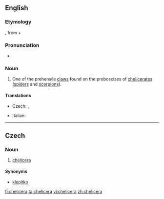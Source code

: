 ==English==

===Etymology===
{{etyl|NL.|en}}, from {{etyl|grc|en}} {{term|lang=grc|χηλή||tr=khēlē|jawbone}} + {{term|lang=grc|κέρας||horn|tr=keras}}

===Pronunciation===
* {{IPA|/kəˈlɪ.sə.ɹə/}}

===Noun===
{{en-noun|chelicerae}}

# {{context|zoology}} One of the prehensile [[claws]] found on the proboscises of [[chelicerate]]s ([[spiders]] and [[scorpions]]).

====Translations====
{{trans-top|chelicera}}
* Czech: {{t-|cs|klepítko|n}},  {{t-|cs|chelicera|f}}
{{trans-mid}}
* Italian: {{t-|it|chelicero|m}}
{{trans-bottom}}

----

==Czech==

===Noun===
{{cs-noun|g=f}}

# [[#English|chelicera]]

====Synonyms====
* [[klepítko]] {{n}}

[[fi:chelicera]]
[[ta:chelicera]]
[[vi:chelicera]]
[[zh:chelicera]]